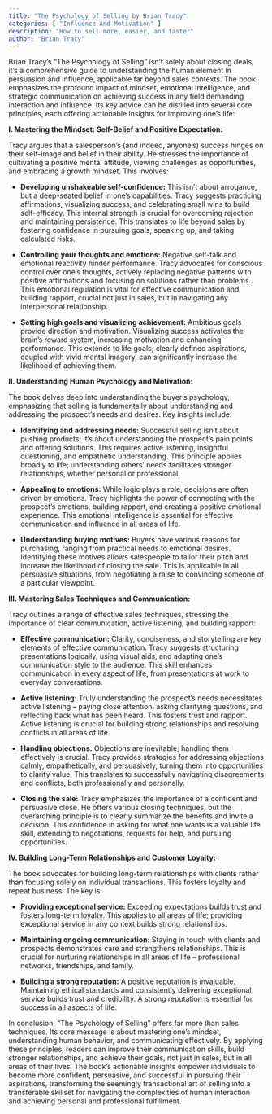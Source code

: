 ```yaml
---
title: "The Psychology of Selling by Brian Tracy"
categories: [ "Influence And Motivation" ]
description: "How to sell more, easier, and faster"
author: "Brian Tracy"
---
```

Brian Tracy's "The Psychology of Selling" isn't solely about closing deals; it's a comprehensive guide to understanding the human element in persuasion and influence, applicable far beyond sales contexts.  The book emphasizes the profound impact of mindset, emotional intelligence, and strategic communication on achieving success in any field demanding interaction and influence.  Its key advice can be distilled into several core principles, each offering actionable insights for improving one's life:

**I. Mastering the Mindset: Self-Belief and Positive Expectation:**

Tracy argues that a salesperson's (and indeed, anyone's) success hinges on their self-image and belief in their ability.  He stresses the importance of cultivating a positive mental attitude, viewing challenges as opportunities, and embracing a growth mindset.  This involves:

* **Developing unshakeable self-confidence:** This isn't about arrogance, but a deep-seated belief in one's capabilities.  Tracy suggests practicing affirmations, visualizing success, and celebrating small wins to build self-efficacy.  This internal strength is crucial for overcoming rejection and maintaining persistence.  This translates to life beyond sales by fostering confidence in pursuing goals, speaking up, and taking calculated risks.

* **Controlling your thoughts and emotions:**  Negative self-talk and emotional reactivity hinder performance.  Tracy advocates for conscious control over one's thoughts, actively replacing negative patterns with positive affirmations and focusing on solutions rather than problems. This emotional regulation is vital for effective communication and building rapport, crucial not just in sales, but in navigating any interpersonal relationship.

* **Setting high goals and visualizing achievement:**  Ambitious goals provide direction and motivation.  Visualizing success activates the brain's reward system, increasing motivation and enhancing performance.  This extends to life goals; clearly defined aspirations, coupled with vivid mental imagery, can significantly increase the likelihood of achieving them.

**II. Understanding Human Psychology and Motivation:**

The book delves deep into understanding the buyer's psychology, emphasizing that selling is fundamentally about understanding and addressing the prospect's needs and desires.  Key insights include:

* **Identifying and addressing needs:**  Successful selling isn't about pushing products; it's about understanding the prospect's pain points and offering solutions.  This requires active listening, insightful questioning, and empathetic understanding. This principle applies broadly to life; understanding others' needs facilitates stronger relationships, whether personal or professional.

* **Appealing to emotions:**  While logic plays a role, decisions are often driven by emotions.  Tracy highlights the power of connecting with the prospect's emotions, building rapport, and creating a positive emotional experience.  This emotional intelligence is essential for effective communication and influence in all areas of life.

* **Understanding buying motives:**  Buyers have various reasons for purchasing, ranging from practical needs to emotional desires.  Identifying these motives allows salespeople to tailor their pitch and increase the likelihood of closing the sale.  This is applicable in all persuasive situations, from negotiating a raise to convincing someone of a particular viewpoint.

**III. Mastering Sales Techniques and Communication:**

Tracy outlines a range of effective sales techniques, stressing the importance of clear communication, active listening, and building rapport:

* **Effective communication:**  Clarity, conciseness, and storytelling are key elements of effective communication.  Tracy suggests structuring presentations logically, using visual aids, and adapting one's communication style to the audience.  This skill enhances communication in every aspect of life, from presentations at work to everyday conversations.

* **Active listening:**  Truly understanding the prospect's needs necessitates active listening – paying close attention, asking clarifying questions, and reflecting back what has been heard.  This fosters trust and rapport.  Active listening is crucial for building strong relationships and resolving conflicts in all areas of life.

* **Handling objections:**  Objections are inevitable; handling them effectively is crucial.  Tracy provides strategies for addressing objections calmly, empathetically, and persuasively, turning them into opportunities to clarify value.  This translates to successfully navigating disagreements and conflicts, both professionally and personally.

* **Closing the sale:**  Tracy emphasizes the importance of a confident and persuasive close.  He offers various closing techniques, but the overarching principle is to clearly summarize the benefits and invite a decision.  This confidence in asking for what one wants is a valuable life skill, extending to negotiations, requests for help, and pursuing opportunities.

**IV.  Building Long-Term Relationships and Customer Loyalty:**

The book advocates for building long-term relationships with clients rather than focusing solely on individual transactions.  This fosters loyalty and repeat business.  The key is:

* **Providing exceptional service:**  Exceeding expectations builds trust and fosters long-term loyalty.  This applies to all areas of life; providing exceptional service in any context builds strong relationships.

* **Maintaining ongoing communication:**  Staying in touch with clients and prospects demonstrates care and strengthens relationships.  This is crucial for nurturing relationships in all areas of life – professional networks, friendships, and family.

* **Building a strong reputation:**  A positive reputation is invaluable.  Maintaining ethical standards and consistently delivering exceptional service builds trust and credibility.  A strong reputation is essential for success in all aspects of life.


In conclusion, "The Psychology of Selling" offers far more than sales techniques.  Its core message is about mastering one's mindset, understanding human behavior, and communicating effectively.  By applying these principles, readers can improve their communication skills, build stronger relationships, and achieve their goals, not just in sales, but in all areas of their lives.  The book’s actionable insights empower individuals to become more confident, persuasive, and successful in pursuing their aspirations, transforming the seemingly transactional art of selling into a transferable skillset for navigating the complexities of human interaction and achieving personal and professional fulfillment.

